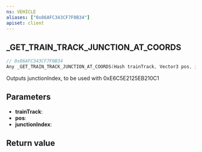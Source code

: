 ```yaml
---
ns: VEHICLE
aliases: ["0x86AFC343CF7F0B34"]
apiset: client
---
```

## _GET_TRAIN_TRACK_JUNCTION_AT_COORDS

```c
// 0x86AFC343CF7F0B34
Any _GET_TRAIN_TRACK_JUNCTION_AT_COORDS(Hash trainTrack, Vector3 pos, int* junctionIndex);
```

Outputs junctionIndex, to be used with 0xE6C5E2125EB210C1

## Parameters
* **trainTrack**:
* **pos**:
* **junctionIndex**:

## Return value